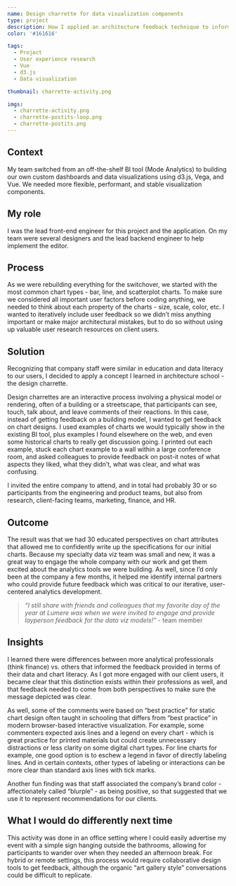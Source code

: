 ```yaml
---
name: Design charrette for data visualization components
type: project
description: How I applied an architecture feedback technique to inform strong UI design
color: '#161616'

tags:
  - Project
  - User experience research
  - Vue
  - d3.js
  - Data visualization

thumbnail: charrette-activity.png

imgs:
  - charrette-activity.png
  - charrette-postits-loop.png
  - charrette-postits.png
---
```


## Context

My team switched from an off-the-shelf BI tool (Mode Analytics) to building our own custom dashboards and data visualizations using d3.js, Vega, and Vue. We needed more flexible, performant, and stable visualization components.

## My role

I was the lead front-end engineer for this project and the application. On my team were several designers and the lead backend engineer to help implement the editor.

## Process

As we were rebuilding everything for the switchover, we started with the most common chart types - bar, line, and scatterplot charts. To make sure we considered all important user factors before coding anything, we needed to think about each property of the charts - size, scale, color, etc. I wanted to iteratively include user feedback so we didn’t miss anything important or make major architectural mistakes, but to do so without using up valuable user research resources on client users.

## Solution

Recognizing that company staff were similar in education and data literacy to our users, I decided to apply a concept I learned in architecture school - the design charrette.

Design charrettes are an interactive process involving a physical model or rendering, often of a building or a streetscape, that participants can see, touch, talk about, and leave comments of their reactions. In this case, instead of getting feedback on a building model, I wanted to get feedback on chart designs. I used examples of charts we would typically show in the existing BI tool, plus examples I found elsewhere on the web, and even some historical charts to really get discussion going. I printed out each example, stuck each chart example to a wall within a large conference room, and asked colleagues to provide feedback on post-it notes of what aspects they liked, what they didn’t, what was clear, and what was confusing.

I invited the entire company to attend, and in total had probably 30 or so participants from the engineering and product teams, but also from research, client-facing teams, marketing, finance, and HR.

## Outcome

The result was that we had 30 educated perspectives on chart attributes that allowed me to confidently write up the specifications for our initial charts. Because my specialty data viz team was small and new, it was a great way to engage the whole company with our work and get them excited about the analytics tools we were building. As well, since I’d only been at the company a few months, it helped me identify internal partners who could provide future feedback which was critical to our iterative, user-centered analytics development.

<blockquote>
  <i>
    “I still share with friends and colleagues that my favorite day of the year
    at Lumere was when we were invited to engage and provide layperson feedback
    for the data viz models!”
  </i>
  - team member
</blockquote>

## Insights

I learned there were differences between more analytical professionals (think finance) vs. others that informed the feedback provided in terms of their data and chart literacy. As I got more engaged with our client users, it became clear that this distinction exists within their professions as well, and that feedback needed to come from both perspectives to make sure the message depicted was clear.

As well, some of the comments were based on “best practice” for static chart design often taught in schooling that differs from “best practice” in modern browser-based interactive visualization. For example, some commenters expected axis lines and a legend on every chart - which is great practice for printed materials but could create unnecessary distractions or less clarity on some digital chart types. For line charts for example, one good option is to eschew a legend in favor of directly labeling lines. And in certain contexts, other types of labeling or interactions can be more clear than standard axis lines with tick marks.

Another fun finding was that staff associated the company’s brand color - affectionately called “blurple” - as being positive, so that suggested that we use it to represent recommendations for our clients.

## What I would do differently next time

This activity was done in an office setting where I could easily advertise my event with a simple sign hanging outside the bathrooms, allowing for participants to wander over when they needed an afternoon break. For hybrid or remote settings, this process would require collaborative design tools to get feedback, although the organic “art gallery style” conversations could be difficult to replicate.

